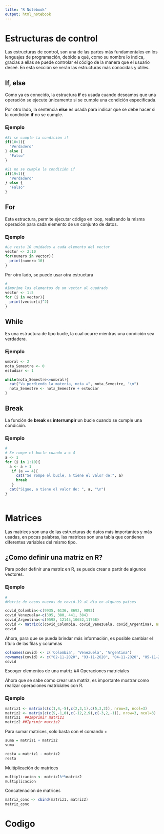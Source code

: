 ```yaml
---
title: "R Notebook"
output: html_notebook
---
```


# Estructuras de control

Las estructuras de control, son una de las partes más fundamentales en los lenguajes de programación, debido a qué, como su nombre lo indica, gracias a ellas se puede controlar el código de la manera que el usuario deseé. En esta sección se verán las estructuras más conocidas y útiles.

## If, else

Como ya es conocido, la estructura __if__ es usada cuando deseamos que una operación se ejecute únicamente si se cumple una condición especificada.

Por otro lado, la sentencia __else__ es usada para indicar que se debe hacer si la condición __if__ no se cumple.

### Ejemplo

```r

#Si se cumple la condición if
if(10>1){
  "Verdadero"
} else {
  "Falso"
}

```

```r
#Si no se cumple la condición if
if(19<1){
  "Verdadero"
} else {
  "Falso"
}
```



## For

Esta estructura, permite ejecutar código en loop, realizando la misma operación para cada elemento de un conjunto de datos.

### Ejemplo

```r
#Le resta 10 unidades a cada elemento del vector
vector <- 2:10
for(numero in vector){
  print(numero-10)
}
```
Por otro lado, se puede usar otra estructura
```r
#
#Imprime los elementos de un vector al cuadrado
vector <- 1:5
for (i in vector){
  print(vector[i]^2)
}
```

## While

Es una estructura de tipo bucle, la cual ocurre mientras una condición sea verdadera.

### Ejemplo
```r
umbral <- 2
nota_Semestre <- 0
estudiar <- 1

while(nota_Semestre<=umbral){
  cat("Va perdiendo la materia, nota =", nota_Semestre, "\n")
  nota_Semestre <- nota_Semestre + estudiar
}
```


## Break
La función de __break__ es __interrumpir__ un bucle cuando se cumple una condición.

### Ejemplo
```r
#
# Se rompe el bucle cuando a = 4
a <- 1
for (i in 1:10){
  a <- a + 1
   if (a == 4){
     cat("Se rompe el bucle, a tiene el valor de:", a)
     break
   }
  cat("Sigue, a tiene el valor de: ", a, "\n")
}
  
```


# Matrices

Las matrices son una de las estructuras de datos más importantes y más usadas, en pocas palabras, las matrices son una tabla que contienen diferentes variables del mismo tipo.

## ¿Como definir una matriz en R?

Para poder definir una matriz en R, se puede crear a partir de algunos vectores.

### Ejemplo

```r
#
#Matriz de casos nuevos de covid-19 al día en algunos países

covid_Colombia<-c(9935, 6136, 8692, 9893)
covid_Venezuela<-c(395, 380, 441, 384)
covid_Argentina<-c(9598, 12145,10652,11768)
covid <- matrix(c(covid_Colombia, covid_Venezuela, covid_Argentina), nrow = 4, ncol = 3)
covid
```
Ahora, para que se pueda brindar más información, es posible cambiar el título de las filas y columnas

```r
colnames(covid) <- c('Colombia', 'Venezuela', 'Argentina')
rownames(covid) <- c("02-11-2020", "03-11-2020", "04-11-2020", "05-11-2020")
covid
```
Escoger elementos de una matriz
## Operaciones matriciales

Ahora que se sabe como crear una matriz, es importante mostrar como realizar operaciones matriciales con R.

### Ejemplo
```r
matriz1 <- matrix(c(c(1,4,-5),c(2,3,1),c(5,3,2)), nrow=3, ncol=3)
matriz2 <- matrix(c(c(9,-1,0),c(-12,2,9),c(-3,2,-1)), nrow=3, ncol=3)
matriz1  ##Imprimir matriz1
matriz2 ##Iprimir matriz2
```

Para sumar matrices, solo basta con el comando +

```r
suma = matriz1 + matriz2
suma
```
```r
resta = matriz1 - matriz2
resta
```
Multiplicación de matrices
```r
multiplicacion <- matriz1%*%matriz2
multiplicacion
```
Concatenación de matrices
```r
matriz_conc <- cbind(matriz1, matriz2)
matriz_conc
```
# Codigo